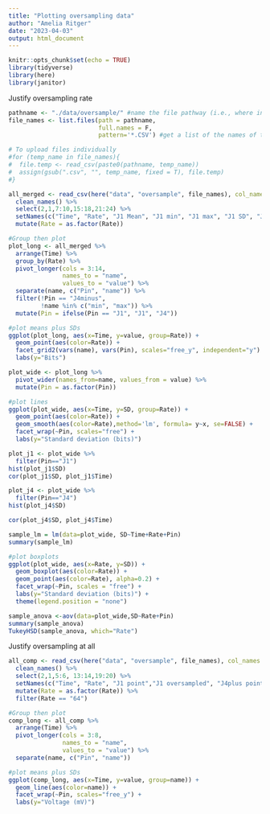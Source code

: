 ```yaml
---
title: "Plotting oversampling data"
author: "Amelia Ritger"
date: "2023-04-03"
output: html_document
---
```


```r
knitr::opts_chunk$set(echo = TRUE)
library(tidyverse)
library(here)
library(janitor)
```

Justify oversampling rate
```r
pathname <- "./data/oversample/" #name the file pathway (i.e., where in the directy the files are stored)
file_names <- list.files(path = pathname, 
                         full.names = F,
                         pattern='*.CSV') #get a list of the names of the files (only .xlsx)

# To upload files individually
#for (temp_name in file_names){
#  file.temp <- read_csv(paste0(pathname, temp_name))
#  assign(gsub(".csv", "", temp_name, fixed = T), file.temp)
#}

all_merged <- read_csv(here("data", "oversample", file_names), col_names = TRUE) %>%
  clean_names() %>%
  select(2,1,7:10,15:18,21:24) %>%
  setNames(c("Time", "Rate", "J1 Mean", "J1 min", "J1 max", "J1 SD", "J4plus Mean", "J4plus min", "J4plus max", "J4plus SD", "J4minus Mean", "J4minus min", "J4minus max", "J4minus SD")) %>%
  mutate(Rate = as.factor(Rate))

#Group then plot
plot_long <- all_merged %>%
  arrange(Time) %>%
  group_by(Rate) %>%
  pivot_longer(cols = 3:14,
               names_to = "name",
               values_to = "value") %>%
  separate(name, c("Pin", "name")) %>%
  filter(!Pin == "J4minus",
         !name %in% c("min", "max")) %>%
  mutate(Pin = ifelse(Pin == "J1", "J1", "J4"))

#plot means plus SDs
ggplot(plot_long, aes(x=Time, y=value, group=Rate)) +
  geom_point(aes(color=Rate)) +
  facet_grid2(vars(name), vars(Pin), scales="free_y", independent="y") +
  labs(y="Bits")

plot_wide <- plot_long %>%
  pivot_wider(names_from=name, values_from = value) %>%
  mutate(Pin = as.factor(Pin))

#plot lines
ggplot(plot_wide, aes(x=Time, y=SD, group=Rate)) +
  geom_point(aes(color=Rate)) +
  geom_smooth(aes(color=Rate),method='lm', formula= y~x, se=FALSE) +
  facet_wrap(~Pin, scales="free") +
  labs(y="Standard deviation (bits)")

plot_j1 <- plot_wide %>%
  filter(Pin=="J1")
hist(plot_j1$SD)
cor(plot_j1$SD, plot_j1$Time)

plot_j4 <- plot_wide %>%
  filter(Pin=="J4")
hist(plot_j4$SD)

cor(plot_j4$SD, plot_j4$Time)

sample_lm = lm(data=plot_wide, SD~Time+Rate+Pin)
summary(sample_lm)

#plot boxplots
ggplot(plot_wide, aes(x=Rate, y=SD)) +
  geom_boxplot(aes(color=Rate)) +
  geom_point(aes(color=Rate), alpha=0.2) +
  facet_wrap(~Pin, scales = "free") +
  labs(y="Standard deviation (bits)") +
  theme(legend.position = "none")

sample_anova <-aov(data=plot_wide,SD~Rate+Pin)
summary(sample_anova)
TukeyHSD(sample_anova, which="Rate")
```

Justify oversampling at all
```r
all_comp <- read_csv(here("data", "oversample", file_names), col_names = TRUE) %>%
  clean_names() %>%
  select(2,1,5:6, 13:14,19:20) %>%
  setNames(c("Time", "Rate", "J1 point","J1 oversampled", "J4plus point","J4plus oversampled","J4minus point","J4minus oversampled")) %>%
  mutate(Rate = as.factor(Rate)) %>%
  filter(Rate == "64")

#Group then plot
comp_long <- all_comp %>%
  arrange(Time) %>%
  pivot_longer(cols = 3:8,
               names_to = "name",
               values_to = "value") %>%
  separate(name, c("Pin", "name"))

#plot means plus SDs
ggplot(comp_long, aes(x=Time, y=value, group=name)) +
  geom_line(aes(color=name)) +
  facet_wrap(~Pin, scales="free_y") +
  labs(y="Voltage (mV)")
```

